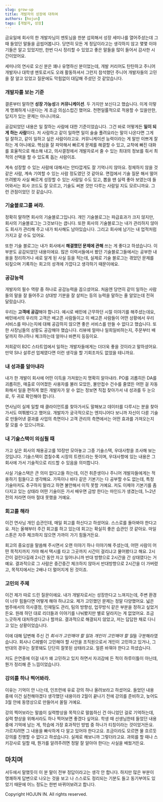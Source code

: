 ```yaml
---
slug: grow-up
title: 개발자의 성장에 대하여
authors: [hojun]
tags: [개발자, 성장]
---
```


금요일에 회사의 한 개발자님이 멘토님을 한분 섭외해서 성장 세미나를 열어주셨는데 그때 들었던 말들을 곱씹어봅니다. 당연히 모든 게 정답이라고는 생각하지 않고 몇몇 이야기들은 알고 있었지만, 한번 다시 정리할 수 있었고 좋은 말들을 많이 들어서 감사한 시간이었어요.

세미나의 연사로 오신 분은 꽤나 유명하신 분이었는데, 개발 커리어도 탄탄하고 주니어 개발자나 대학생 멘토로서도 오래 활동하셔서 그런지 참석했던 주니어 개발자들의 고민을 잘 알고 있었고 질문에도 막힘없이 대답해 주셨던 것 같았습니다.

### 개발자를 보는 기준

결론부터 말하면 **성장 가능성**과 **커뮤니케이션**. 두 가지만 보신다고 했습니다. 이게 이렇게 명쾌하게 나온다는 게 조금 의심스럽긴 했어요. 천편일률적으로 적용할 수 있을만한, 답지가 있는 문제는 아니니까요.

공감되었던 내용은 일 잘하는 사람에 대한 기준이었습니다. 그건 바로 어떻게든 **일이 되게 하는 사람**이다. 저 사람하고 같이 일하면 일이 술술 풀려요라는 말이 나온다면 그게 일 잘하고, 같이 일하고 싶은 사람이라고요. 커뮤니케이션 능력이라는 게 말만 이쁘게 잘하는 게 아니에요. 핵심을 잘 파악해서 빠르게 문제를 해결할 수 있고, 교착에 빠진 대화를 효율적으로 해소해 내고, 의사결정에서 개발자로서 줄 수 있는 최대의 정보를 줘서 최적의 선택을 할 수 있도록 돕는 사람이죠.

계속 성장할 수 있는 사람에 대해서는 안타깝게도 잘 기억나지 않아요. 정체하지 않을 것 같은 사람, 계속 기여할 수 있는 사람 정도였던 것 같아요. 면접에서 기술 질문 해서 떨어뜨려봤자 사실 빠르게 성장할 수 있는 사람일 수도 있고, 뽑을 땐 실력 좋아 보였는데 들어와서는 회사 코드도 잘 모르고, 기술도 써본 것만 다루는 사람일 지도 모르니까요. 그런 관점이었던 것 같습니다.

### 기술블로그를 써라.

정확히 말하면 회사의 기술블로그입니다. 개인 기술블로그는 파급효과가 크지 않지만, 회사의 기술블로그는 그것보다는 큽니다. 또한 회사의 기술블로그는 내가 관리하지 않아도 회사가 관리해 주고 내가 퇴사해도 남아있습니다. 그리고 회사에 남기는 내 업적처럼 가지고 갈 수도 있어요.

또한 기술 블로그는 내가 회사에서 **해결했던 문제에 관해** 쓰는 게 좋다고 하셨습니다. 이 부분도 공감되었던 내용이에요. 많은 이력서들에서 봤던 기술블로그들에서는 공부한 내용을 정리하거나 새로 알게 된 사실 등을 적는데, 실제로 기술 블로그는 겪었던 문제를 되짚으며 기록하는 회고의 성격에 가깝다고 생각하기 때문이에요.

### 공감능력

개발자의 필수 역량 중 하나로 공감능력을 꼽으셨어요. 처음엔 당연히 같이 일하는 사람들의 말을 잘 들어주고 상대방 기분을 잘 살피는 등의 능력을 말하는 줄 알았는데 전혀 달랐습니다.

우리는 **고객에 공감**해야 합니다. 예시로 배민에 근무하던 시절 이야기를 해주셨는데요, 배민에서의 우리의 고객은 배고픈 사람들이고 이 배고픈 사람들이 어떤 상황에서 우리 서비스를 떠나는지에 대해 공감하지 않으면 좋은 서비스를 만들 수 없다고 했습니다. 또한 사장님들의 상황도 공감해야 했습니다. 리뷰에 얼마나 일희일비하는지, 주문부터 배달까지 하나하나 체크하는데 얼마나 바쁜지 등등이요.

저희같이 B2C 스타트업에서 일하는 개발자들에게는 더더욱 좋을 것이라고 말하셨어요. 만약 SI나 설루션 업체였다면 이런 생각을 할 기회조차도 없었을 테니까요.

### 내 성과를 알아내라

내가 한 개발이 회사에 어떤 이득을 가져왔는지 명확히 알아내라. PO를 괴롭히든 DA를 괴롭히든, 매출로 이어졌든 사용자를 불러 모았든, 불만접수 건수를 줄였든 어떤 걸 자동화해서 일을 편하게 했든 개발자가 알 수 없는 정보면 직접 찾아가서 내 성과를 두 눈으로, 두 귀로 확인해야 합니다.

연사님이 실제 일할 때 클라이언트를 찾아가서도 말해보고 데이터를 다루시는 분을 찾아가서도 여쭤봤다고 했어요. 개발자가 궁극적으로는 엔지니어다 보니까 자신이 다룬 기술로 만들어낸 결과를 사업의 측면이나 고객 관리의 측면에서는 어떤 효과를 가져오는지 잘 모를 수 있으니까요.

### 내 기술스택이 의심될 때

가고 싶은 회사의 채용공고를 10장만 모아놓고 그중 기술스택, 우대사항을 조사해 보는 것입니다. 기술스택이 겹칠수록 시장의 트렌드라는 뜻이며, 우대사항에 있는 내용은 그 회사에 가서 기술적으로 리드할 수 있음을 의미합니다.

사실 기술스택은 큰 의미 없다고들 하는데, 이건 취준생이나 주니어 개발자들에게는 적용하기 힘들다고 생각해요. 가뜩이나 바다 같은 기본기는 다 공부할 수도 없는데, 특정 기술마저도 추구하지 말라고 하면 불안해서 이직 못할 거예요. 저도 이제야 기본기를 좀 다지고 있는 상태라 어떤 기술이든 가서 배우면 금방 한다는 마인드가 생겼는데, 1~2년 전의 저라면 아마 절대 못했을 거예요.

### 회고를 해라

이건 연사님 개인 습관인데, 매일 회고를 하신다고 하셨어요. 스스로를 돌아봐야 한다고요. 저는 올해부터 주간 회고를 하고 있는데 회고는 확실히 좋은 습관인 것 같아요. 마일스톤은 자주 체크하지 않으면 가까이 가기 힘들거든요.

회고의 중요성을 말씀해 주시면서 오랜 이야기 하나 이야기해 주셨는데, 어떤 사람이 어떤 목적지까지 가야 해서 택시를 타고 그곳까지 시간이 걸리냐고 물어봤다고 해요. 2시간이 걸린다길래 2시간 동안 자고 일어나니까 반대 방향으로 2시간을 간 상태였다는 거예요. 결과적으로 그 사람은 중간중간 체크하지 않아서 반대방향으로 2시간을 더 가버렸고, 목적지에서는 2배나 더 멀어지게 된 것이죠.

### 고민의 주체

이건 제가 따로 드린 질문이에요. 내가 개발자로서는 성장한다고 느껴지는데, 주변 환경이 너무 힘들다면 어떻게 해야 하냐고요. 제가 고민했던 문제는 정말 다양했어요. 넓은 범주에서의 의사결정, 인재밀도 관리, 팀의 방향성, 업무방식 같은 부분을 정하고 싶었거든요. 원래 하던 대로 리더들과 이야기를 나눠봤지만 별로 달라지는 게 없었어요. 조금 느긋하게 대처하셨다고나 할까요. 결과적으로 해결되지 않았고, 저는 답답한 채로 다니고 있는 상황이었습니다.

이에 대해 답변해 주신 건 *회사가 고민해야 할 일*과 *개인이 고민해야 할 일*을 구분해라였습니다. 회사나 C레벨이 고민해야 할 사안을 조직원으로서 개인이 고민하고 있거나, 그 반대의 경우는 잘못돼도 단단히 잘못된 상태라고요. 얼른 바꿔야 한다고 하셨습니다.

저도 은연중에 이걸 내가 왜 고민하고 있지 하면서 자괴감에 든 적이 하루이틀이 아닌데, 뭔가 정리해 준 느낌이었습니다.

### 강의를 하나 찍어봐라.

이유는 기억이 안 나는데, 인프런에 유료 강의 하나 올려보라고 하셨어요. 들었던 내용 중에 이건 실천해야겠다 생각했던 내용이라 2월이 끝나기 전에 강의를 준비하고, 늦어도 3월 안에 동영상으로 만들어서 올릴 거예요.

강의 찍어보라는 말씀이 실력향상을 목적으로 말씀하신 건 아니었던 걸로 기억하는데, 실력 향상을 위해서라도 하나 찍어보면 좋겠다 싶어요. 학생 때 선생님한테 들었던 내용 중에 기억에 남는 게, 학습에 가장 효과적인 방법 중 하나가 티칭이라는 것이었거든요. 가르치려면 그 내용을 빠삭하게 다 알고 있어야 한다고요. 조금이라도 모르면 물 흐르듯 강의를 진행할 수 없다고 하셨습니다. 실제로 해보니까 그렇더라고요. 과외를 할 때나 스키강사로 일할 때, 뭔가를 알려주려면 정말 잘 알아야 한다는 사실을 배웠거든요.

## 마치며

서두에서 말했듯이 이 분 말이 전부 정답이라고는 생각 안 합니다. 하지만 많은 부분이 명쾌하게 답변으로 나오는 것을 보고 나 스스로도 정리되는 기분도 들고 동기부여도 있었기 때문에 어느 정도는 한번 바뀌어보려고 합니다.

Copyright HOJUN IN. All rights reserved.
